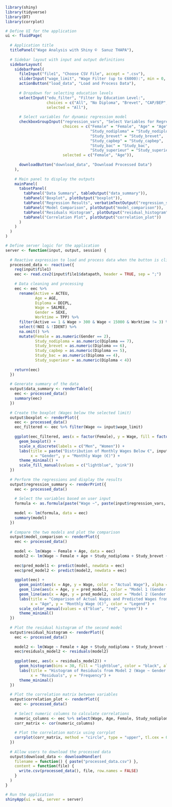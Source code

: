 ```{r}
library(shiny)
library(tidyverse)
library(DT)
library(corrplot)

# Define UI for the application
ui <- fluidPage(
  
  # Application title
  titlePanel("Wage Analysis with Shiny ©  Sanuz THAPA"),
  
  # Sidebar layout with input and output definitions
  sidebarLayout(
    sidebarPanel(
      fileInput("file1", "Choose CSV File", accept = ".csv"),
      sliderInput("wage_limit", "Wage Filter (up to €6000):", min = 0, max = 6000, value = 6000),
      actionButton("load_data", "Load and Process Data"),
      
      # Dropdown for selecting education levels
      selectInput("edu_filter", "Filter by Education Level:", 
                  choices = c("All", "No Diploma", "Brevet", "CAP/BEP", "Baccalauréat", "Higher Education"),
                  selected = "All"),
      
      # Select variables for dynamic regression model
      checkboxGroupInput("regression_vars", "Select Variables for Regression Model:", 
                         choices = c("Female" = "Female", "Age" = "Age", 
                                     "Study_nodiploma" = "Study_nodiploma", 
                                     "Study_brevet" = "Study_brevet", 
                                     "Study_capbep" = "Study_capbep", 
                                     "Study_bac" = "Study_bac", 
                                     "Study_superieur" = "Study_superieur"),
                         selected = c("Female", "Age")),
      
      downloadButton("download_data", "Download Processed Data")
    ),
    
    # Main panel to display the outputs
    mainPanel(
      tabsetPanel(
        tabPanel("Data Summary", tableOutput("data_summary")),
        tabPanel("Boxplot", plotOutput("boxplot")),
        tabPanel("Regression Results", verbatimTextOutput("regression_summary")),
        tabPanel("Model Comparison", plotOutput("model_comparison")),
        tabPanel("Residuals Histogram", plotOutput("residual_histogram")),
        tabPanel("Correlation Plot", plotOutput("correlation_plot"))
      )
    )
  )
)

# Define server logic for the application
server <- function(input, output, session) {
  
  # Reactive expression to load and process data when the button is clicked
  processed_data <- reactive({
    req(input$file1)
    eec <- read.csv2(input$file1$datapath, header = TRUE, sep = ";")
    
    # Data cleaning and processing
    eec <- eec %>%
      rename(Active = ACTEU,
             Age = AGE,
             Diploma = DDIPL,
             Wage = SALMEE,
             Gender = SEXE,
             Worktime = TPP) %>%
      filter(Active == 1 & Wage > 300 & Wage < 15000 & Worktime != 3) %>%
      select(!NOI & !IDENT) %>%
      na.omit() %>%
      mutate(Female = as.numeric(Gender == 2), 
             Study_nodiploma = as.numeric(Diploma == 7), 
             Study_brevet = as.numeric(Diploma == 6),
             Study_capbep = as.numeric(Diploma == 5), 
             Study_bac = as.numeric(Diploma == 4),
             Study_superieur = as.numeric(Diploma < 4))
    
    return(eec)
  })
  
  # Generate summary of the data
  output$data_summary <- renderTable({
    eec <- processed_data()
    summary(eec)
  })
  
  # Create the boxplot (Wages below the selected limit)
  output$boxplot <- renderPlot({
    eec <- processed_data()
    eec_filtered <- eec %>% filter(Wage <= input$wage_limit)
    
    ggplot(eec_filtered, aes(x = factor(Female), y = Wage, fill = factor(Female))) +
      geom_boxplot() +
      scale_x_discrete(labels = c("Men", "Women")) +
      labs(title = paste("Distribution of Monthly Wages Below €", input$wage_limit, " by Gender"),
           x = "Gender", y = "Monthly Wage (€)") +
      theme_minimal() +
      scale_fill_manual(values = c("lightblue", "pink"))
  })
  
  # Perform the regressions and display the results
  output$regression_summary <- renderPrint({
    eec <- processed_data()
    
    # Select the variables based on user input
    formula <- as.formula(paste("Wage ~", paste(input$regression_vars, collapse = " + ")))
    
    model <- lm(formula, data = eec)
    summary(model)
  })
  
  # Compare the two models and plot the comparison
  output$model_comparison <- renderPlot({
    eec <- processed_data()
    
    model <- lm(Wage ~ Female + Age, data = eec)
    model2 <- lm(Wage ~ Female + Age + Study_nodiploma + Study_brevet + Study_capbep + Study_bac + Study_superieur, data = eec)
    
    eec$pred_model1 <- predict(model, newdata = eec)
    eec$pred_model2 <- predict(model2, newdata = eec)
    
    ggplot(eec) +
      geom_point(aes(x = Age, y = Wage, color = "Actual Wage"), alpha = 0.5) +
      geom_line(aes(x = Age, y = pred_model1, color = "Model 1 (Gender + Age)"), size = 1) +
      geom_line(aes(x = Age, y = pred_model2, color = "Model 2 (Gender + Age + Education)"), size = 1) +
      labs(title = "Comparison of Actual Wages and Predicted Wages from Both Models",
           x = "Age", y = "Monthly Wage (€)", color = "Legend") +
      scale_color_manual(values = c("blue", "red", "green")) +
      theme_minimal()
  })
  
  # Plot the residual histogram of the second model
  output$residual_histogram <- renderPlot({
    eec <- processed_data()
    
    model2 <- lm(Wage ~ Female + Age + Study_nodiploma + Study_brevet + Study_capbep + Study_bac + Study_superieur, data = eec)
    eec$residuals_model2 <- residuals(model2)
    
    ggplot(eec, aes(x = residuals_model2)) +
      geom_histogram(bins = 30, fill = "lightblue", color = "black", alpha = 0.7) +
      labs(title = "Histogram of Residuals from Model 2 (Wage ~ Gender + Age + Education)",
           x = "Residuals", y = "Frequency") +
      theme_minimal()
  })
  
  # Plot the correlation matrix between variables
  output$correlation_plot <- renderPlot({
    eec <- processed_data()
    
    # Select numeric columns to calculate correlations
    numeric_columns <- eec %>% select(Wage, Age, Female, Study_nodiploma, Study_brevet, Study_capbep, Study_bac, Study_superieur)
    corr_matrix <- cor(numeric_columns)
    
    # Plot the correlation matrix using corrplot
    corrplot(corr_matrix, method = "circle", type = "upper", tl.cex = 0.8)
  })
  
  # Allow users to download the processed data
  output$download_data <- downloadHandler(
    filename = function() { paste("processed_data.csv") },
    content = function(file) {
      write.csv(processed_data(), file, row.names = FALSE)
    }
  )
}

# Run the application
shinyApp(ui = ui, server = server)

```
